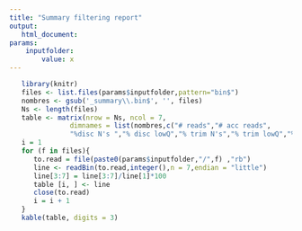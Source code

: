 ```yaml
---
title: "Summary filtering report"
output: 
   html_document:
params:
    inputfolder:
        value: x
---
```


```r
   library(knitr)
   files <- list.files(params$inputfolder,pattern="bin$")
   nombres <- gsub('_summary\\.bin$', '', files)
   Ns <- length(files)
   table <- matrix(nrow = Ns, ncol = 7,
               dimnames = list(nombres,c("# reads","# acc reads", 
               "%disc N's ","% disc lowQ","% trim N's","% trim lowQ","% cont" )))
   i = 1
   for (f in files){
      to.read = file(paste0(params$inputfolder,"/",f) ,"rb") 
      line <- readBin(to.read,integer(),n = 7,endian = "little")
      line[3:7] = line[3:7]/line[1]*100
      table [i, ] <- line
      close(to.read)
      i = i + 1
   }
   kable(table, digits = 3)
```
